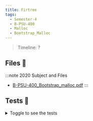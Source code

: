 ```yaml
---
title: Firtree
tags:
  - Semester-4
  - B-PSU-400
  - Malloc
  - Bootstrap_Malloc
---
```

> Timeline: ?


## Files 📂

:::note 2020 Subject and Files
- [B-PSU-400_Bootstrap_malloc.pdf](https://github.com/Studio-17/Epitech-Subjects/raw/main/Semester-4/B-PSU-400/Malloc/Bootstrap_Malloc/B-PSU-400_Bootstrap_malloc.pdf)
:::

## Tests 🤖
<details>
  <summary>Toggle to see the tests</summary>
  <div>
Yo
  </div>
</details>
